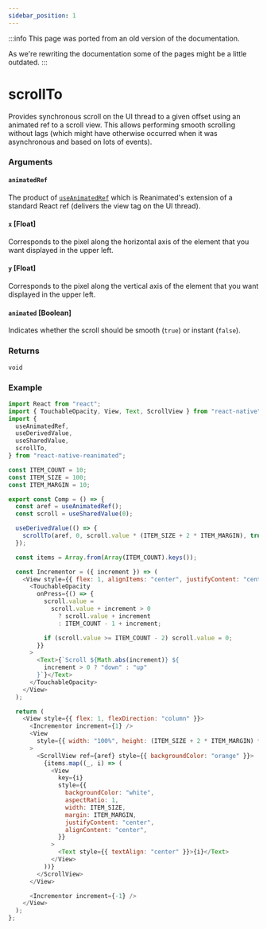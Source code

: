 ```yaml
---
sidebar_position: 1
---
```


:::info
This page was ported from an old version of the documentation.

As we're rewriting the documentation some of the pages might be a little outdated.
:::

# scrollTo

Provides synchronous scroll on the UI thread to a given offset using an animated ref to a scroll view. This allows performing smooth scrolling without lags (which might have otherwise occurred when it was asynchronous and based on lots of events).

### Arguments

#### `animatedRef`

The product of [`useAnimatedRef`](../hooks/useAnimatedRef) which is Reanimated's extension of a standard React ref (delivers the view tag on the UI thread).

#### `x` [Float]

Corresponds to the pixel along the horizontal axis of the element that you want displayed in the upper left.

#### `y` [Float]

Corresponds to the pixel along the vertical axis of the element that you want displayed in the upper left.

#### `animated` [Boolean]

Indicates whether the scroll should be smooth (`true`) or instant (`false`).

### Returns

`void`

### Example

```js
import React from "react";
import { TouchableOpacity, View, Text, ScrollView } from "react-native";
import {
  useAnimatedRef,
  useDerivedValue,
  useSharedValue,
  scrollTo,
} from "react-native-reanimated";

const ITEM_COUNT = 10;
const ITEM_SIZE = 100;
const ITEM_MARGIN = 10;

export const Comp = () => {
  const aref = useAnimatedRef();
  const scroll = useSharedValue(0);

  useDerivedValue(() => {
    scrollTo(aref, 0, scroll.value * (ITEM_SIZE + 2 * ITEM_MARGIN), true);
  });

  const items = Array.from(Array(ITEM_COUNT).keys());

  const Incrementor = ({ increment }) => (
    <View style={{ flex: 1, alignItems: "center", justifyContent: "center" }}>
      <TouchableOpacity
        onPress={() => {
          scroll.value =
            scroll.value + increment > 0
              ? scroll.value + increment
              : ITEM_COUNT - 1 + increment;

          if (scroll.value >= ITEM_COUNT - 2) scroll.value = 0;
        }}
      >
        <Text>{`Scroll ${Math.abs(increment)} ${
          increment > 0 ? "down" : "up"
        }`}</Text>
      </TouchableOpacity>
    </View>
  );

  return (
    <View style={{ flex: 1, flexDirection: "column" }}>
      <Incrementor increment={1} />
      <View
        style={{ width: "100%", height: (ITEM_SIZE + 2 * ITEM_MARGIN) * 2 }}
      >
        <ScrollView ref={aref} style={{ backgroundColor: "orange" }}>
          {items.map((_, i) => (
            <View
              key={i}
              style={{
                backgroundColor: "white",
                aspectRatio: 1,
                width: ITEM_SIZE,
                margin: ITEM_MARGIN,
                justifyContent: "center",
                alignContent: "center",
              }}
            >
              <Text style={{ textAlign: "center" }}>{i}</Text>
            </View>
          ))}
        </ScrollView>
      </View>

      <Incrementor increment={-1} />
    </View>
  );
};
```
